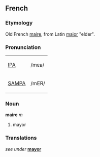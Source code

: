 ==French==
===Etymology===
Old French [[maire]], from Latin [[maior]] "elder".

===Pronunciation===
{| border=1 cellpadding=5
| [[w:IPA|IPA]] || /mɛʁ/
|-
| [[w:SAMPA|SAMPA]] || /mER/
|}

===Noun===
'''maire''' ''m''
# mayor

===Translations===
''see under'' '''[[mayor]]'''